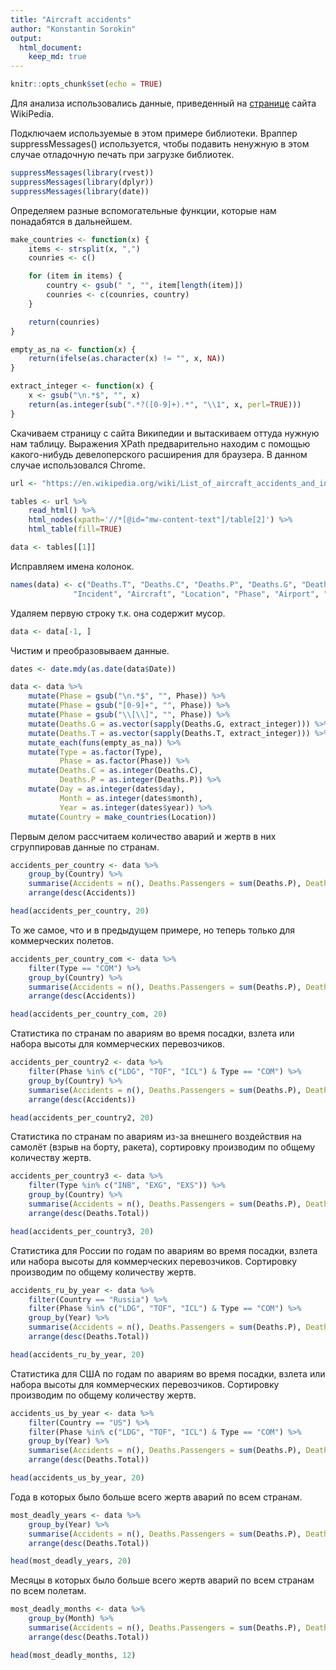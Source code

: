 ```yaml
---
title: "Aircraft accidents"
author: "Konstantin Sorokin"
output:  
  html_document:  
    keep_md: true
---
```


```r
knitr::opts_chunk$set(echo = TRUE)
```
Для анализа использовались данные, приведенный на [странице](https://en.wikipedia.org/wiki/List_of_aircraft_accidents_and_incidents_resulting_in_at_least_50_fatalities) сайта WikiPedia.

Подключаем используемые в этом примере библиотеки. Враппер suppressMessages() используется,
чтобы подавить ненужную в этом случае отладочную печать при загрузке библиотек.
```r
suppressMessages(library(rvest))
suppressMessages(library(dplyr))
suppressMessages(library(date))
```

Определяем разные вспомогательные функции, которые нам понадабятся в дальнейшем.
```r
make_countries <- function(x) {
    items <- strsplit(x, ",")
    counries <- c()

    for (item in items) {
        country <- gsub(" ", "", item[length(item)])
        counries <- c(counries, country)
    }

    return(counries)
}

empty_as_na <- function(x) {
    return(ifelse(as.character(x) != "", x, NA))
}

extract_integer <- function(x) {
    x <- gsub("\n.*$", "", x)
    return(as.integer(sub(".*?([0-9]+).*", "\\1", x, perl=TRUE)))
}

```

Скачиваем страницу с сайта Википедии и вытаскиваем оттуда нужную нам таблицу. Выражения XPath
предварительно находим с помощью какого-нибудь девелоперского расширения для браузера. В данном
случае использовался Chrome.
```r
url <- "https://en.wikipedia.org/wiki/List_of_aircraft_accidents_and_incidents_resulting_in_at_least_50_fatalities"

tables <- url %>%
    read_html() %>%
    html_nodes(xpath='//*[@id="mw-content-text"]/table[2]') %>%
    html_table(fill=TRUE)

data <- tables[[1]]
```

Исправляем имена колонок.
```r
names(data) <- c("Deaths.T", "Deaths.C", "Deaths.P", "Deaths.G", "Deaths.N", "Type",
              "Incident", "Aircraft", "Location", "Phase", "Airport", "Distance", "Date")
```

Удаляем первую строку т.к. она содержит мусор.
```r
data <- data[-1, ]
```

Чистим и преобразовываем данные.
```r
dates <- date.mdy(as.date(data$Date))

data <- data %>%
    mutate(Phase = gsub("\n.*$", "", Phase)) %>%
    mutate(Phase = gsub("[0-9]+", "", Phase)) %>%
    mutate(Phase = gsub("\\[\\]", "", Phase)) %>%
    mutate(Deaths.G = as.vector(sapply(Deaths.G, extract_integer))) %>%
    mutate(Deaths.T = as.vector(sapply(Deaths.T, extract_integer))) %>%
    mutate_each(funs(empty_as_na)) %>%
    mutate(Type = as.factor(Type),
           Phase = as.factor(Phase)) %>%
    mutate(Deaths.C = as.integer(Deaths.C),
           Deaths.P = as.integer(Deaths.P)) %>%
    mutate(Day = as.integer(dates$day),
           Month = as.integer(dates$month),
           Year = as.integer(dates$year)) %>%
    mutate(Country = make_countries(Location))
```

Первым делом рассчитаем количество аварий и жертв в них сгруппировав данные по странам.
```r
accidents_per_country <- data %>%
    group_by(Country) %>%
    summarise(Accidents = n(), Deaths.Passengers = sum(Deaths.P), Deaths.Total = sum(Deaths.T)) %>%
    arrange(desc(Accidents))

head(accidents_per_country, 20)
```

То же самое, что и в предыдущем примере, но теперь только для коммерческих полетов.
```r
accidents_per_country_com <- data %>%
    filter(Type == "COM") %>%
    group_by(Country) %>%
    summarise(Accidents = n(), Deaths.Passengers = sum(Deaths.P), Deaths.Total = sum(Deaths.T)) %>%
    arrange(desc(Accidents))

head(accidents_per_country_com, 20)
```

Статистика по странам по авариям во время посадки, взлета или набора высоты для коммерческих
перевозчиков.
```r
accidents_per_country2 <- data %>%
    filter(Phase %in% c("LDG", "TOF", "ICL") & Type == "COM") %>%
    group_by(Country) %>%
    summarise(Accidents = n(), Deaths.Passengers = sum(Deaths.P), Deaths.Total = sum(Deaths.T)) %>%
    arrange(desc(Accidents))

head(accidents_per_country2, 20)
```

Статистика по странам по авариям из-за внешнего воздействия на самолёт (взрыв на борту, ракета),
сортировку производим по общему количеству жертв.
```r
accidents_per_country3 <- data %>%
    filter(Type %in% c("INB", "EXG", "EXS")) %>%
    group_by(Country) %>%
    summarise(Accidents = n(), Deaths.Passengers = sum(Deaths.P), Deaths.Total = sum(Deaths.T)) %>%
    arrange(desc(Deaths.Total))

head(accidents_per_country3, 20)
```

Статистика для России по годам по авариям во время посадки, взлета или набора высоты для
коммерческих перевозчиков. Сортировку производим по общему количеству жертв.
```r
accidents_ru_by_year <- data %>%
    filter(Country == "Russia") %>%
    filter(Phase %in% c("LDG", "TOF", "ICL") & Type == "COM") %>%
    group_by(Year) %>%
    summarise(Accidents = n(), Deaths.Passengers = sum(Deaths.P), Deaths.Total = sum(Deaths.T)) %>%
    arrange(desc(Deaths.Total))

head(accidents_ru_by_year, 20)
```

Статистика для США по годам по авариям во время посадки, взлета или набора высоты для
коммерческих перевозчиков. Сортировку производим по общему количеству жертв.
```r
accidents_us_by_year <- data %>%
    filter(Country == "US") %>%
    filter(Phase %in% c("LDG", "TOF", "ICL") & Type == "COM") %>%
    group_by(Year) %>%
    summarise(Accidents = n(), Deaths.Passengers = sum(Deaths.P), Deaths.Total = sum(Deaths.T)) %>%
    arrange(desc(Deaths.Total))

head(accidents_us_by_year, 20)
```

Года в которых было больше всего жертв аварий по всем странам.
```r
most_deadly_years <- data %>%
    group_by(Year) %>%
    summarise(Accidents = n(), Deaths.Passengers = sum(Deaths.P), Deaths.Total = sum(Deaths.T)) %>%
    arrange(desc(Deaths.Total))

head(most_deadly_years, 20)
```

Месяцы в которых было больше всего жертв аварий по всем странам по всем полетам.
```r
most_deadly_months <- data %>%
    group_by(Month) %>%
    summarise(Accidents = n(), Deaths.Passengers = sum(Deaths.P), Deaths.Total = sum(Deaths.T)) %>%
    arrange(desc(Deaths.Total))

head(most_deadly_months, 12)
```

